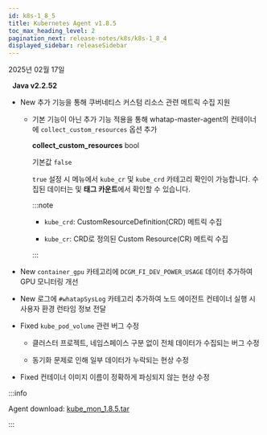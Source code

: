```yaml
---
id: k8s-1_8_5
title: Kubernetes Agent v1.8.5
toc_max_heading_level: 2
pagination_next: release-notes/k8s/k8s-1_8_4
displayed_sidebar: releaseSidebar
---
```


2025년 02월 17일

&nbsp; **Java v2.2.52**

- <Status priority='1'>New</Status> 추가 기능을 통해 쿠버네티스 커스텀 리소스 관련 메트릭 수집 지원 

  - 기본 기능이 아닌 추가 기능 적용을 통해 whatap-master-agent의 컨테이너에 `collect_custom_resources` 옵션 추가
  
    **collect_custom_resources** <span class='type'>bool</span>

    기본값 `false`

    `true` 설정 시 <Cmdname sid="side_metricsSearch" className="uitext" />  메뉴에서 `kube_cr` 및 `kube_crd` 카테고리 확인이 가능합니다. 수집된 데이터는 <Cmdname sid="side_objectManifest" className="uitext" /> 및 **태그 카운트**에서 확인할 수 있습니다. 

    :::note 

    - `kube_crd`: CustomResourceDefinition(CRD) 메트릭 수집

    - `kube_cr`: CRD로 정의된 Custom Resource(CR) 메트릭 수집

    :::

- <Status priority='1'>New</Status> `container_gpu` 카테고리에 `DCGM_FI_DEV_POWER_USAGE` 데이터 추가하여 GPU 모니터링 개선

- <Status priority='1'>New</Status> 로그에 `#whatapSysLog` 카테고리 추가하여 노드 에이전트 컨테이너 실행 시 사용자 환경 런타임 정보 전달

- <Status priority='0'>Fixed</Status> `kube_pod_volume` 관련 버그 수정 

  - 클러스터 프로젝트, 네임스페이스 구분 없이 전체 데이터가 수집되는 버그 수정

  - 동기화 문제로 인해 일부 데이터가 누락되는 현상 수정

- <Status priority='0'>Fixed</Status> 컨테이너 이미지 이름이 정확하게 파싱되지 않는 현상 수정

:::info

Agent download: [kube_mon_1.8.5.tar](https://repo.whatap.io/docker/kube_mon_1.8.5.tar)

:::